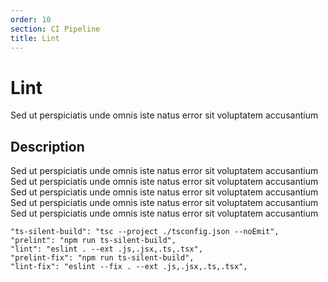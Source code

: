 ```yaml
---
order: 10
section: CI Pipeline
title: Lint
---
```


# Lint

Sed ut perspiciatis unde omnis iste natus error sit voluptatem accusantium

## Description

Sed ut perspiciatis unde omnis iste natus error sit voluptatem accusantium
Sed ut perspiciatis unde omnis iste natus error sit voluptatem accusantium
Sed ut perspiciatis unde omnis iste natus error sit voluptatem accusantium
Sed ut perspiciatis unde omnis iste natus error sit voluptatem accusantium
Sed ut perspiciatis unde omnis iste natus error sit voluptatem accusantium

```
"ts-silent-build": "tsc --project ./tsconfig.json --noEmit",
"prelint": "npm run ts-silent-build",
"lint": "eslint . --ext .js,.jsx,.ts,.tsx",
"prelint-fix": "npm run ts-silent-build",
"lint-fix": "eslint --fix . --ext .js,.jsx,.ts,.tsx",
```

